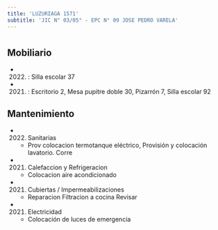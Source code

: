 ```yaml
---
title: 'LUZURIAGA 1571'
subtitle: 'JIC N° 03/05° - EPC N° 09 JOSE PEDRO VARELA'
---
```


#


## Mobiliario

*  (2022) : Silla escolar 37 

*  (2021) : Escritorio 2, Mesa pupitre doble 30, Pizarrón 7, Silla escolar 92 





## Mantenimiento

*  (2022) Sanitarias 
    + Prov colocacion termotanque eléctrico, Provisión y colocación lavatorio. Corre

*  (2021) Calefaccion y Refrigeracion 
    + Colocacion aire acondicionado

*  (2021) Cubiertas / Impermeabilizaciones 
    + Reparacion Filtracion  a cocina Revisar

*  (2021) Electricidad 
    + Colocación de luces de emergencia



